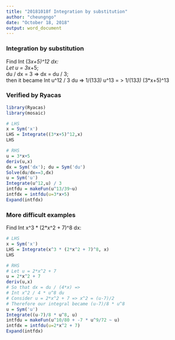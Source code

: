```yaml
---
title: "20181018f Integration by substitution"
author: "cheungngo"
date: "October 18, 2018"
output: word_document
---
```


### Integration by substitution

Find Int (3*x+5)^12 dx:  
Let u = 3*x+5;  
du / dx = 3 => dx = du / 3;  
then it became Int u^12 / 3 du => 1/(13*3) * u^13 = > 1/(13*3) * (3*x+5)^13

### Verified by Ryacas

```r
library(Ryacas)
library(mosaic)
```

```r
# LHS
x = Sym('x')
LHS = Integrate((3*x+5)^12,x)
LHS
```

```r
# RHS
u = 3*x+5
deriv(u,x)
dx = Sym('dx'); du = Sym('du')
Solve(du/dx==3,dx)
u = Sym('u')
Integrate(u^12,u) / 3
intfdu = makeFun(u^13/39~u)
intfdx = intfdu(u=3*x+5)
Expand(intfdx)
```

### More difficult examples

Find Int x^3 * (2*x^2 + 7)^8 dx:

```r
# LHS
x = Sym('x')
LHS = Integrate(x^3 * (2*x^2 + 7)^8, x)
LHS
```

```r
# RHS
# Let u = 2*x^2 + 7
u = 2*x^2 + 7
deriv(u,x)
# So that dx = du / (4*x) => 
# Int x^2 / 4 * u^8 du
# Consider u = 2*x^2 + 7 => x^2 = (u-7)/2
# Therefore our integral became (u-7)/8 * u^8
u = Sym('u')
Integrate((u-7)/8 * u^8, u)
intfdu = makeFun(u^10/80 + -7 * u^9/72 ~ u)
intfdx = intfdu(u=2*x^2 + 7)
Expand(intfdx)
```

